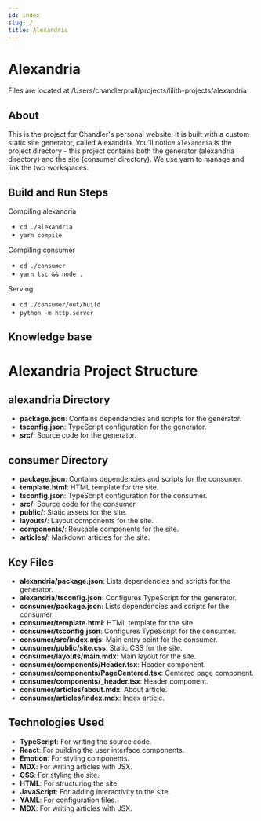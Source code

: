 ```yaml
---
id: index
slug: /
title: Alexandria
---
```


# Alexandria

Files are located at /Users/chandlerprall/projects/lilith-projects/alexandria

## About

This is the project for Chandler's personal website. It is built with a custom static site generator, called Alexandria. You'll notice `alexandria` is the project directory - this project contains both the generator (alexandria directory) and the site (consumer directory). We use yarn to manage and link the two workspaces.


    
## Build and Run Steps

Compiling alexandria
* `cd ./alexandria`
* `yarn compile`

Compiling consumer
* `cd ./consumer`
* `yarn tsc && node .`

Serving
* `cd ./consumer/out/build`
* `python -m http.server`
    
  

## Knowledge base

# Alexandria Project Structure

## alexandria Directory
- **package.json**: Contains dependencies and scripts for the generator.
- **tsconfig.json**: TypeScript configuration for the generator.
- **src/**: Source code for the generator.

## consumer Directory
- **package.json**: Contains dependencies and scripts for the consumer.
- **template.html**: HTML template for the site.
- **tsconfig.json**: TypeScript configuration for the consumer.
- **src/**: Source code for the consumer.
- **public/**: Static assets for the site.
- **layouts/**: Layout components for the site.
- **components/**: Reusable components for the site.
- **articles/**: Markdown articles for the site.

## Key Files
- **alexandria/package.json**: Lists dependencies and scripts for the generator.
- **alexandria/tsconfig.json**: Configures TypeScript for the generator.
- **consumer/package.json**: Lists dependencies and scripts for the consumer.
- **consumer/template.html**: HTML template for the site.
- **consumer/tsconfig.json**: Configures TypeScript for the consumer.
- **consumer/src/index.mjs**: Main entry point for the consumer.
- **consumer/public/site.css**: Static CSS for the site.
- **consumer/layouts/main.mdx**: Main layout for the site.
- **consumer/components/Header.tsx**: Header component.
- **consumer/components/PageCentered.tsx**: Centered page component.
- **consumer/components/_header.tsx**: Header component.
- **consumer/articles/about.mdx**: About article.
- **consumer/articles/index.mdx**: Index article.

## Technologies Used
- **TypeScript**: For writing the source code.
- **React**: For building the user interface components.
- **Emotion**: For styling components.
- **MDX**: For writing articles with JSX.
- **CSS**: For styling the site.
- **HTML**: For structuring the site.
- **JavaScript**: For adding interactivity to the site.
- **YAML**: For configuration files.
- **MDX**: For writing articles with JSX.
  